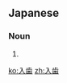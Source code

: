 ==Japanese==
{{ja-kanjitab|い|o1=れ|は|k2=ば|r=y|yomi=kun}}

===Noun===
{{ja-noun|いれば}}

# {{alternative form of|入れ歯|lang=ja}}

[[ko:入歯]]
[[zh:入歯]]